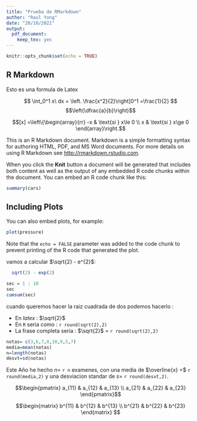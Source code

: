 ```yaml
---
title: "Prueba de RMarkdown"
author: "Raul Yong"
date: "20/10/2021"
output: 
  pdf_document: 
    keep_tex: yes
---
```


```r
knitr::opts_chunk$set(echo = TRUE)
```


## R Markdown

Esto es una formula de Latex

$$ \int_0^1 x\ dx = \left. \frac{x^2}{2}\right]0^1 =\frac{1}{2} $$
$$\left(\dfrac{a}{b}\right)$$


$$[x] =\left\{\begin{array}{rr}
-x & \text{si } x\le 0 \\
x & \text{si } x\ge 0
\end{array}\right.$$








This is an R Markdown document. Markdown is a simple formatting syntax for authoring HTML, PDF, and MS Word documents. For more details on using R Markdown see <http://rmarkdown.rstudio.com>.

When you click the **Knit** button a document will be generated that includes both content as well as the output of any embedded R code chunks within the document. You can embed an R code chunk like this:

```r
summary(cars)
```

## Including Plots

You can also embed plots, for example:

```r
plot(pressure)
```

Note that the `echo = FALSE` parameter was added to the code chunk to prevent printing of the R code that generated the plot.





vamos a calcular $\sqrt{2} - e^{2}$:

```r
  sqrt(2) - exp(2)
```


```r

sec = 1 : 10
sec
cumsum(sec)

```

cuando queremos hacer la raiz cuadrada de dos podemos hacerlo :

  -   En $latex$ : $\sqrt{2}$
  -   En `R` seria como : `r round(sqrt(2),2)`
  -   La frase completa seria : $\sqrt{2}$ = `r round(sqrt(2),2)`
  
  
```r
notas= c(3,6,7,8,10,9,5,7)
media=mean(notas)
n=length(notas)
desvt=sd(notas)

```

  Este Año he hecho $n=$ `r n` examenes, con una media de
  $\overline{x} =$ `r round(media,2)` y una desviacion standar 
  de $s=$ `r round(desvt,2)`.
  
  
  
 $$\begin{pmatrix}  a_{11} & a_{12} & a_{13} \\ 
                    a_{21} & a_{22} & a_{23}
 \end{pmatrix}$$
 
 
 $$\begin{matrix} b^{11} & b^{12} & b^{13} \\
                  b^{21} & b^{22} & b^{23} 
  \end{matrix} $$
  

